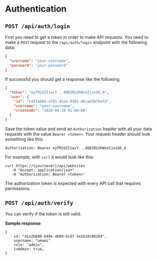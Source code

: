 # Authentication

## `POST /api/auth/login`

First you need to get a _token_ in order to make API requests. You need to make a
`POST` request to the `/api/auth/login` endpoint with the following data:

```json
{
  "username": "your-username",
  "password": "your-password"
}
```

If successful you should get a response like the following:

```json
{
  "token": "eyTMjU2IiwiY...4Q0JDLUhWxnIjoiUE_A",
  "user": {
    "id": "cd33a605-d785-42a1-9365-d6cad3b7befd",
    "username": "your-username",
    "createdAt": "2020-04-20 01:00:00"
  }
}
```

Save the token value and send an `Authorization` header with all your data requests with the value `Bearer <token>`. Your request header should look something like this:

```http request
Authorization: Bearer eyTMjU2IiwiY...4Q0JDLUhWxnIjoiUE_A
```

For example, with `curl` it would look like this:

```shell
curl https://{yoursever}/api/websites
   -H "Accept: application/json"
   -H "Authorization: Bearer <token>"
```

The authorization token is expected with every API call that requires permissions.

## `POST /api/auth/verify`

You can verify if the token is still valid.

**Sample response**

```
{
    id: "41e2b680-648e-4b09-bcd7-3e2b10c06264",
    username: "umami"
    role: "admin",
    isAdmin: true,
}
```
